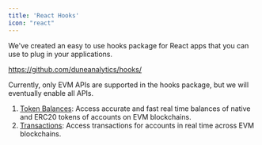 ```yaml
---
title: 'React Hooks'
icon: "react"
---
```


We've created an easy to use hooks package for React apps that you can use to plug in your applications.

https://github.com/duneanalytics/hooks/

Currently, only EVM APIs are supported in the hooks package, but we will eventually enable all APIs.

1. [Token Balances](./evm/balances): Access accurate and fast real time balances of native and ERC20 tokens of accounts on EVM blockchains.
2. [Transactions](./evm/transactions): Access transactions for accounts in real time across EVM blockchains.